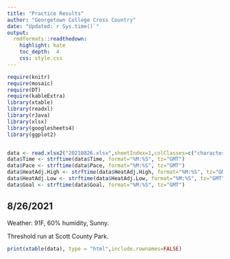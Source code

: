 ```yaml
---
title: "Practice Results"
author: "Georgetown College Cross Country"
date: "Updated:`r Sys.time()`"
output:
  rmdformats::readthedown:
    highlight: kate
    toc_depth:  4
    css: style.css
---
```




```r
require(knitr)
require(mosaic)
require(DT)
require(kableExtra)
library(xtable)
library(readxl)
library(rJava)
library(xlsx)
library(googlesheets4)
library(ggplot2)


data <- read.xlsx2("20210826.xlsx",sheetIndex=1,colClasses=c("character","POSIXct","character","POSIXct","POSIXct","POSIXct","POSIXct"))
data$Time <- strftime(data$Time, format="%M:%S", tz="GMT")
data$Pace <- strftime(data$Pace, format="%M:%S", tz="GMT")
data$HeatAdj.High <- strftime(data$HeatAdj.High, format="%M:%S", tz="GMT")
data$HeatAdj.Low <- strftime(data$HeatAdj.Low, format="%M:%S", tz="GMT")
data$Goal <- strftime(data$Goal, format="%M:%S", tz="GMT")

```

## 8/26/2021

Weather: 91F, 60% humidity, Sunny.

Threshold run at Scott County Park.



```r
print(xtable(data), type = "html",include.rownames=FALSE)
```


